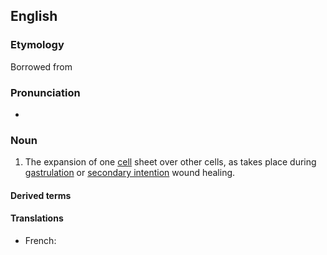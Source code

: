 ==English==

===Etymology===
Borrowed from {{bor|en|grc|ἐπιβολή||addition}}

===Pronunciation===
* {{IPA|/ɪˈpɪbəli/|lang=en}}

===Noun===
{{en-noun|-|epibolies}}
{{wikipedia}}

# {{lb|en|embryology}} The expansion of one [[cell]] sheet over other cells, as takes place during [[gastrulation]] or [[secondary intention]] wound healing.

====Derived terms====
{{der4|lang=en
|epibolic
|epibolically
|epibolization
|epibolize
}}

====Translations====
{{trans-top|the expansion of one cell sheet over other cells, as takes place during gastrulation or secondary intention wound healing}}
* French: {{t+|fr|épibolie|m}}
{{trans-mid}}
{{trans-bottom}}